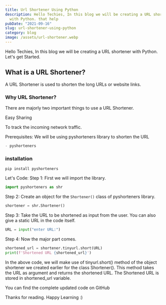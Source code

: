 ```yaml
---
title: Url Shortener Using Python
description: Hello Techies, In this blog we will be creating a URL shortener
  with Python. that help
pubDate: "2021-09-16"
slug: url-shortener-using-python
category: blog
image: /assets/url-shortener.webp
---
```



Hello Techies, In this blog we will be creating a URL shortener with Python. Let's get Started.

## What is a URL Shortener?

A URL Shortener is used to shorten the long URLs or website links.

### Why URL Shortener?

There are majorly two important things to use a URL Shortener.

Easy Sharing

To track the incoming network traffic.

Prerequisites: We will be using pyshorteners library to shorten the URL

```c
- pyshorteners
```

### installation

```
pip install pyshorteners
```

Let's Code: Step 1: First we will import the library.

```python
import pyshorteners as shr
```

Step 2: Create an object for the `Shortener()` class of pyshorteners library.

```python
shortener = shr.Shortener()
```

Step 3: Take the URL to be shortened as input from the user. You can also give a static URL in the code itself.

```python
URL = input("enter URL:")
```

Step 4: Now the major part comes.

```python
shortened_url = shortener.tinyurl.short(URL)
print(f'Shortened URL {shortened_url}')
```

In the above code, we will make use of tinyurl.short() method of the object shortener we created earlier for the class Shortener(). This method takes the URL as argument and returns the shortened URL. The Shortened URL is stored in shortened_url variable.

You can find the complete updated code on GitHub

Thanks for reading. Happy Learning :)

<Ad />
